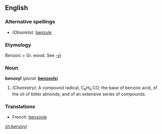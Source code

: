 ==English==

===Alternative spellings===
*''(Obsolete):'' [[benzule]]

===Etymology===
Benzoic + Gr.  wood. See [[-yl]]

===Noun===
'''benzoyl'''  (''plural:'' '''[[benzoyls]]''')
#''(Chemistry):'' A compound radical, C<sub>6</sub>H<sub>5</sub>.CO; the base of benzoic acid, of the oil of bitter almonds, and of an extensive series of compounds.

===Translations===
*French: [[benzoyle]] {{m}}

[[zh:benzoyl]]